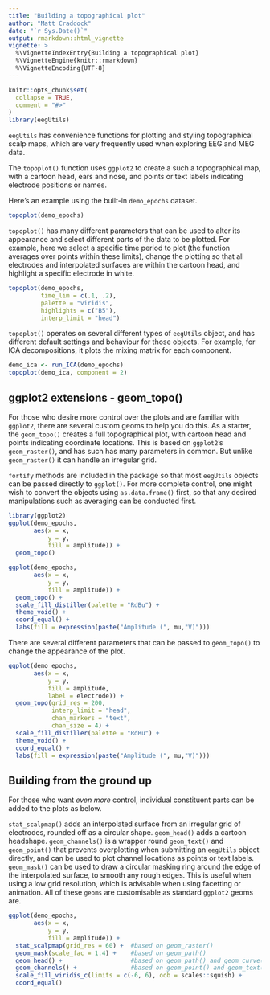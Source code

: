 ```yaml
---
title: "Building a topographical plot"
author: "Matt Craddock"
date: "`r Sys.Date()`"
output: rmarkdown::html_vignette
vignette: >
  %\VignetteIndexEntry{Building a topographical plot}
  %\VignetteEngine{knitr::rmarkdown}
  %\VignetteEncoding{UTF-8}
---
```


```r
knitr::opts_chunk$set(
  collapse = TRUE,
  comment = "#>"
)
library(eegUtils)
```

`eegUtils` has convenience functions for plotting and styling topographical scalp maps, which are very frequently used when exploring EEG and MEG data.

The `topoplot()` function uses `ggplot2` to create a such a topographical map, with a cartoon head, ears and nose, and points or text labels indicating electrode positions or names. 

Here's an example using the built-in `demo_epochs` dataset.

```r
topoplot(demo_epochs)
```

`topoplot()` has many different parameters that can be used to alter its appearance and select different parts of the data to be plotted. For example, here we select a specific time period to plot (the function averages over points within these limits), change the plotting so that all electrodes and interpolated surfaces are within the cartoon head, and highlight a specific electrode in white.

```r
topoplot(demo_epochs,
         time_lim = c(.1, .2),
         palette = "viridis",
         highlights = c("B5"),
         interp_limit = "head")
```

`topoplot()` operates on several different types of `eegUtils` object, and has different default settings and behaviour for those objects. For example, for ICA decompositions, it plots the mixing matrix for each component.

```r
demo_ica <- run_ICA(demo_epochs)
topoplot(demo_ica, component = 2)
```

## ggplot2 extensions - geom_topo()

For those who desire more control over the plots and are familiar with `ggplot2`, there are several custom geoms to help you do this. As a starter, the `geom_topo()` creates a full topographical plot, with cartoon head and points indicating coordinate locations. This is based on `ggplot2`'s `geom_raster()`, and has such has many parameters in common. But unlike `geom_raster()` it can handle an irregular grid.

`fortify` methods are included in the package so that most `eegUtils` objects can be passed directly to `ggplot()`. For more complete control, one might wish to convert the objects using `as.data.frame()` first, so that any desired manipulations such as averaging can be conducted first. 

```r
library(ggplot2)
ggplot(demo_epochs,
       aes(x = x,
           y = y,
           fill = amplitude)) +
  geom_topo()
```

```r
ggplot(demo_epochs,
       aes(x = x,
           y = y,
           fill = amplitude)) +
  geom_topo() + 
  scale_fill_distiller(palette = "RdBu") + 
  theme_void() + 
  coord_equal() + 
  labs(fill = expression(paste("Amplitude (", mu,"V)")))
```

There are several different parameters that can be passed to `geom_topo()` to change the appearance of the plot.

```r
ggplot(demo_epochs,
       aes(x = x,
           y = y,
           fill = amplitude,
           label = electrode)) +
  geom_topo(grid_res = 200,
            interp_limit = "head",
            chan_markers = "text",
            chan_size = 4) + 
  scale_fill_distiller(palette = "RdBu") + 
  theme_void() + 
  coord_equal() + 
  labs(fill = expression(paste("Amplitude (", mu,"V)"))) 
```

## Building from the ground up

For those who want *even more* control, individual constituent parts can be added to the plots as below.

`stat_scalpmap()` adds an interpolated surface from an irregular grid of electrodes, rounded off as a circular shape. `geom_head()` adds a cartoon headshape. `geom_channels()` is a wrapper round `geom_text()` and `geom_point()` that prevents overplotting when submitting an `eegUtils` object directly, and can be used to plot channel locations as points or text labels. `geom_mask()` can be used to draw a circular masking ring around the edge of the interpolated surface, to smooth any rough edges. This is useful when using a low grid resolution, which is advisable when using facetting or animation. All of these `geoms` are customisable as standard `ggplot2` geoms are.

```r
ggplot(demo_epochs, 
       aes(x = x, 
           y = y,
           fill = amplitude)) + 
  stat_scalpmap(grid_res = 60) +  #based on geom_raster()
  geom_mask(scale_fac = 1.4) +    #based on geom_path()
  geom_head() +                   #based on geom_path() and geom_curve()
  geom_channels() +               #based on geom_point() and geom_text()
  scale_fill_viridis_c(limits = c(-6, 6), oob = scales::squish) +
  coord_equal()
```
